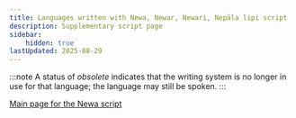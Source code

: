 ```yaml
---
title: Languages written with Newa, Newar, Newari, Nepāla lipi script
description: Supplementary script page
sidebar:
    hidden: true
lastUpdated: 2025-08-29
---
```



:::note
A status of _obsolete_ indicates that the writing system is no longer in use for that language; the language may still be spoken.
:::

<WsList script='Newa' />

[Main page for the Newa script](/scrlang/scripts/newa)

